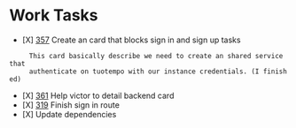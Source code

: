 = Work Tasks =

* [X] [[https://lamimed.atlassian.net/browse/TEC-357|357]] Create an card that blocks sign in and sign up tasks
      This card basically describe we need to create an shared service that
      authenticate on tuotempo with our instance credentials. (I finished)
* [X] [[https://lamimed.atlassian.net/browse/TEC-361|361]] Help victor to detail backend card
* [X] [[https://lamimed.atlassian.net/browse/TEC-319|319]] Finish sign in route
* [X] Update dependencies
